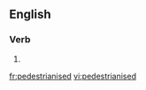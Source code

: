 ==English==

===Verb===
{{head|en}}

# {{en-past of|pedestrianise}}

[[fr:pedestrianised]]
[[vi:pedestrianised]]